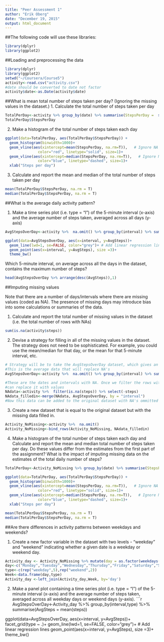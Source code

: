 ```yaml
---
title: "Peer Assessment 1"
author: "Erik Oberg"
date: "December 19, 2015"
output: html_document
---
```

##The following code will use these libraries:
```r
library(dplyr)
library(ggplot2)
```

##Loading and preprocessing the data
```r
library(dplyr)
library(ggplot2)
setwd("~/Coursera/Course5")
activity<-read.csv("activity.csv")
#date should be converted to date not factor
activity$date<-as.Date(activity$date)

```
##What is mean total number of steps taken per day?
 (Ignoring the missing values in the dataset.)
1. Calculate the total number of steps taken per day
```r
TotalPerDay<-activity %>% group_by(date) %>% summarise(StepsPerDay =  sum(steps))
TotalPerDay$StepsPerDay
```
2. Make a histogram of the total number of steps taken each day
```r
ggplot(data=TotalPerDay, aes(TotalPerDay$StepsPerDay)) + 
  geom_histogram(binwidth=1000)+
  geom_vline(aes(xintercept=mean(StepsPerDay, na.rm=T)),   # Ignore NA values for mean
               color="red", linetype="solid", size=1)+
  geom_vline(aes(xintercept=median(StepsPerDay, na.rm=T)),   # Ignore NA values for median
               color="blue", linetype="dashed", size=1)+
  xlab("Steps per day")
```
3. Calculate and report the mean and median of the total number of steps taken per day
```r
mean(TotalPerDay$StepsPerDay, na.rm = T)
median(TotalPerDay$StepsPerDay, na.rm = T)

```
##What is the average daily activity pattern?

1. Make a time series plot (i.e. type = "l") of the 5-minute interval (x-axis) and the average number of steps taken, averaged across all days (y-axis)
```r
AvgStepsOverDay<-activity %>%  na.omit() %>% group_by(interval) %>% summarise(AvgSteps =  mean(steps))

ggplot(data=AvgStepsOverDay, aes(x=interval, y=AvgSteps))+
  geom_line(lwd=1, se=FALSE, color="grey")+ # Add linear regression lines
  geom_point(aes(x=interval, y=AvgSteps), size =3)+
  theme_bw() 

```
Which 5-minute interval, on average across all the days in the dataset, contains the maximum number of steps?
```r
head(AvgStepsOverDay %>% arrange(desc(AvgSteps)),1) 
```

##Imputing missing values

Note that there are a number of days/intervals where there are missing values (coded as NA). The presence of missing days may introduce bias into some calculations or summaries of the data.

1. Calculate and report the total number of missing values in the dataset (i.e. the total number of rows with NAs)
```r
sum(is.na(activity$steps))
```
2. Devise a strategy for filling in all of the missing values in the dataset. The strategy does not need to be sophisticated. For     example, you could use the mean/median for that day, or the mean for that 5-minute interval, etc.
```r
# Strategy will be to take the AvgStepsOverDay dataset, which gives an average value for each 5-minute interval, and replace the  # values that are NA
#This is the average data that will replace NA's
AvgStepsOverDay<-activity %>%  na.omit() %>% group_by(interval) %>% summarise(steps =  mean(steps))

#These are the dates and intervals with NA. Once we filter the rows with NA, we will drop the column steps column with NA's so we
#can replace it with values
NAdata<-activity %>%  filter(is.na(steps)) %>% select(-steps)
NAdata_filledin<-merge(NAdata, AvgStepsOverDay, by = "interval")
#Now this data can be added to the original dataset with NA's ommitted
```

3. Create a new dataset that is equal to the original dataset but with the missing data filled in.
```r

Activity_NoMissing<-activity %>%  na.omit()
Activity_NoMissing<-bind_rows(Activity_NoMissing, NAdata_filledin)
```
4. Make a histogram of the total number of steps taken each day and Calculate and report the mean and median total number of steps taken per day. Do these values differ from the estimates from the first part of the assignment? What is the impact of imputing missing data on the estimates of the total daily number of steps?
```r
TotalPerDay<-Activity_NoMissing %>% group_by(date) %>% summarise(StepsPerDay =  sum(steps))

ggplot(data=TotalPerDay, aes(TotalPerDay$StepsPerDay)) + 
  geom_histogram(binwidth=1000)+
  geom_vline(aes(xintercept=mean(StepsPerDay, na.rm=T)),   # Ignore NA values for mean
               color="red", linetype="solid", size=1)+
  geom_vline(aes(xintercept=median(StepsPerDay, na.rm=T)),   # Ignore NA values for median
               color="blue", linetype="dashed", size=1)+
  xlab("Steps per day")

mean(TotalPerDay$StepsPerDay, na.rm = T)
median(TotalPerDay$StepsPerDay, na.rm = T)

```

##Are there differences in activity patterns between weekdays and weekends?

1. Create a new factor variable in the dataset with two levels - "weekday" and "weekend" indicating whether a given date is a weekday or weekend day.
```r
Activity_day <- Activity_NoMissing %>% mutate(day = as.factor(weekdays(date)))
day<-c("Monday","Tuesday","Wednesday","Thursday","Friday","Saturday","Sunday")       
type<-c(rep("weekday",5),rep("weekend",2))
Week<-data.frame(day,type)
Activity_day <-left_join(Activity_day,Week, by='day')
```

2. Make a panel plot containing a time series plot (i.e. type = "l") of the 5-minute interval (x-axis) and the average number of steps taken, averaged across all weekday days or weekend days (y-axis). 
```r
AvgStepsOverDay<-Activity_day %>% group_by(interval,type) %>% summarise(AvgSteps =  mean(steps))

ggplot(data=AvgStepsOverDay, aes(x=interval, y=AvgSteps))+
  facet_grid(type ~ .)+
  geom_line(lwd=1, se=FALSE, color="grey")+ # Add linear regression lines
  geom_point(aes(x=interval, y=AvgSteps), size =3)+
  theme_bw() 
 
